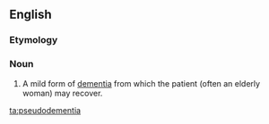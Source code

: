 ==English==

===Etymology===
{{prefix|pseudo|dementia|lang=en}}

===Noun===
{{en-noun|~}}

# {{lb|en|medicine}} A mild form of [[dementia]] from which the patient (often an elderly woman) may recover.

[[ta:pseudodementia]]
